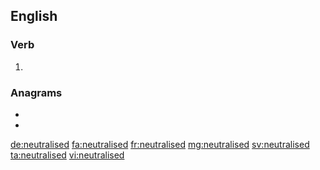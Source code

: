==English==

===Verb===
{{head|en|verb form}}

# {{en-past of|neutralise}}

===Anagrams===
* {{l|en|adulterines}}
* {{l|en|reinsulated}}

[[de:neutralised]]
[[fa:neutralised]]
[[fr:neutralised]]
[[mg:neutralised]]
[[sv:neutralised]]
[[ta:neutralised]]
[[vi:neutralised]]